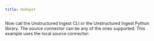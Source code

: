 ```yaml
---
title: HubSpot
---
```



<NewDocument />


<SharedContentHubSpot/>
<SharedAPIKeyURL/>

Now call the Unstructured Ingest CLI or the Unstructured Ingest Python library. The source connector can be any of the ones supported. This example uses the local source connector:


<CodeGroup>
  <HubSpotAPISh />
  <HubSpotAPIPyV1 />
</CodeGroup>